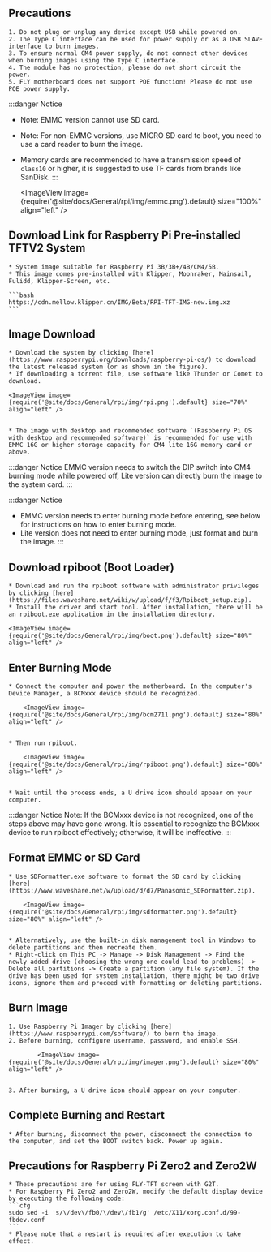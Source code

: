 



## Precautions

    1. Do not plug or unplug any device except USB while powered on.
    2. The Type C interface can be used for power supply or as a USB SLAVE interface to burn images.
    3. To ensure normal CM4 power supply, do not connect other devices when burning images using the Type C interface.
    4. The module has no protection, please do not short circuit the power.
    5. FLY motherboard does not support POE function! Please do not use POE power supply.

:::danger Notice
* Note: EMMC version cannot use SD card.
* Note: For non-EMMC versions, use MICRO SD card to boot, you need to use a card reader to burn the image.
* Memory cards are recommended to have a transmission speed of `class10` or higher, it is suggested to use TF cards from brands like SanDisk.
:::

    <ImageView image={require('@site/docs/General/rpi/img/emmc.png').default} size="100%" align="left" />

## Download Link for Raspberry Pi Pre-installed TFTV2 System

    * System image suitable for Raspberry Pi 3B/3B+/4B/CM4/5B.
    * This image comes pre-installed with Klipper, Moonraker, Mainsail, Fulidd, Klipper-Screen, etc.

    ```bash
    https://cdn.mellow.klipper.cn/IMG/Beta/RPI-TFT-IMG-new.img.xz
    ```

## Image Download

    * Download the system by clicking [here](https://www.raspberrypi.org/downloads/raspberry-pi-os/) to download the latest released system (or as shown in the figure).
    * If downloading a torrent file, use software like Thunder or Comet to download.

    <ImageView image={require('@site/docs/General/rpi/img/rpi.png').default} size="70%" align="left" />


    * The image with desktop and recommended software `(Raspberry Pi OS with desktop and recommended software)` is recommended for use with EMMC 16G or higher storage capacity for CM4 lite 16G memory card or above.

:::danger Notice
EMMC version needs to switch the DIP switch into CM4 burning mode while powered off, Lite version can directly burn the image to the system card.
:::

:::danger Notice
* EMMC version needs to enter burning mode before entering, see below for instructions on how to enter burning mode.
* Lite version does not need to enter burning mode, just format and burn the image.
:::

## Download rpiboot (Boot Loader)

    * Download and run the rpiboot software with administrator privileges by clicking [here](https://files.waveshare.net/wiki/w/upload/f/f3/Rpiboot_setup.zip).
    * Install the driver and start tool. After installation, there will be an rpiboot.exe application in the installation directory.

    <ImageView image={require('@site/docs/General/rpi/img/boot.png').default} size="80%" align="left" />

## Enter Burning Mode

    * Connect the computer and power the motherboard. In the computer's Device Manager, a BCMxxx device should be recognized.

        <ImageView image={require('@site/docs/General/rpi/img/bcm2711.png').default} size="80%" align="left" />


    * Then run rpiboot.

        <ImageView image={require('@site/docs/General/rpi/img/rpiboot.png').default} size="80%" align="left" />


    * Wait until the process ends, a U drive icon should appear on your computer.

:::danger Notice
Note: If the BCMxxx device is not recognized, one of the steps above may have gone wrong. It is essential to recognize the BCMxxx device to run rpiboot effectively; otherwise, it will be ineffective.
:::


## Format EMMC or SD Card

    * Use SDFormatter.exe software to format the SD card by clicking [here](https://www.waveshare.net/w/upload/d/d7/Panasonic_SDFormatter.zip).

        <ImageView image={require('@site/docs/General/rpi/img/sdformatter.png').default} size="80%" align="left" />


    * Alternatively, use the built-in disk management tool in Windows to delete partitions and then recreate them.
    * Right-click on This PC -> Manage -> Disk Management -> Find the newly added drive (choosing the wrong one could lead to problems) -> Delete all partitions -> Create a partition (any file system). If the drive has been used for system installation, there might be two drive icons, ignore them and proceed with formatting or deleting partitions.

## Burn Image

    1. Use Raspberry Pi Imager by clicking [here](https://www.raspberrypi.com/software/) to burn the image.
    2. Before burning, configure username, password, and enable SSH.

            <ImageView image={require('@site/docs/General/rpi/img/imager.png').default} size="80%" align="left" />


    3. After burning, a U drive icon should appear on your computer.

## Complete Burning and Restart

    * After burning, disconnect the power, disconnect the connection to the computer, and set the BOOT switch back. Power up again.

## Precautions for Raspberry Pi Zero2 and Zero2W

    * These precautions are for using FLY-TFT screen with G2T.
    * For Raspberry Pi Zero2 and Zero2W, modify the default display device by executing the following code:
    ```cfg
    sudo sed -i 's/\/dev\/fb0/\/dev\/fb1/g' /etc/X11/xorg.conf.d/99-fbdev.conf
    ```
    * Please note that a restart is required after execution to take effect.